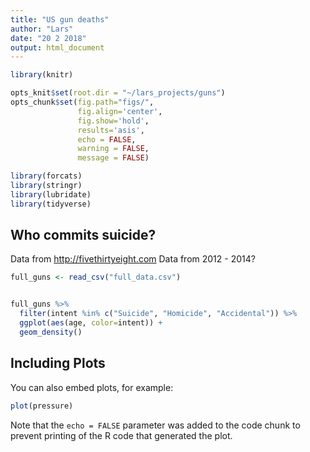 ```yaml
---
title: "US gun deaths"
author: "Lars"
date: "20 2 2018"
output: html_document
---
```


```r
library(knitr)

opts_knit$set(root.dir = "~/lars_projects/guns")
opts_chunk$set(fig.path="figs/",
               fig.align='center',
               fig.show='hold',
               results='asis',
               echo = FALSE,
               warning = FALSE,
               message = FALSE)
```

```r
library(forcats)
library(stringr)
library(lubridate)
library(tidyverse)
```


## Who commits suicide?

Data from <http://fivethirtyeight.com>
Data from 2012 - 2014?

```r
full_guns <- read_csv("full_data.csv")


full_guns %>%
  filter(intent %in% c("Suicide", "Homicide", "Accidental")) %>%
  ggplot(aes(age, color=intent)) +
  geom_density()
```

## Including Plots

You can also embed plots, for example:

```r
plot(pressure)
```

Note that the `echo = FALSE` parameter was added to the code chunk to prevent printing of the R code that generated the plot.
